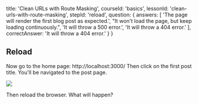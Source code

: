 
  title: 'Clean URLs with Route Masking',
  courseId: 'basics',
  lessonId: 'clean-urls-with-route-masking',
  stepId: 'reload',
  question: {
    answers: [
      'The page will render the first blog post as expected.',
      "It won't load the page, but keep loading continuously.",
      'It will throw a 500 error.',
      'It will throw a 404 error.'
    ],
    correctAnswer: 'It will throw a 404 error.'
  }
}

## Reload

Now go to the home page: http://localhost:3000/
Then click on the first post title. You'll be navigated to the post page.

![](https://cloud.githubusercontent.com/assets/50838/24586820/b65be244-17c6-11e7-87fd-d6880152261e.png)

Then reload the browser. What will happen?

